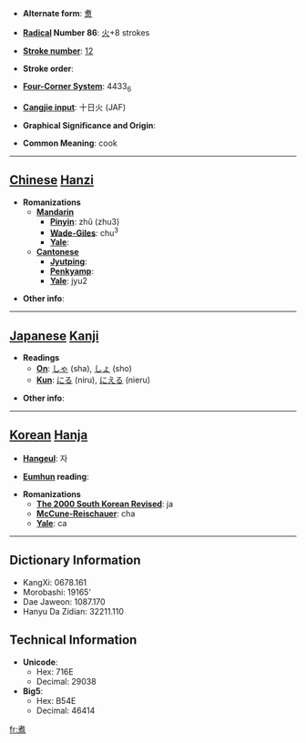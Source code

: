 * '''Alternate form''': [[煑]]

* '''[[Wiktionary:Chinese radical index| Radical]] Number 86''': [[Wiktionary:Chinese radical index 火|火]]+8 strokes

* '''[[Wiktionary:Chinese total strokes index|Stroke number]]''': [[Wiktionary:Chinese total strokes index 12|12]]

* '''Stroke order''': 

* '''[[Wiktionary:Chinese four corner index|Four-Corner System]]''': 4433<sub>6</sub>

* '''[[Wiktionary:Chinese Cangjie index|Cangjie input]]''': 十日火 (JAF)

* '''Graphical Significance and Origin''': 

* '''Common Meaning''': cook

----

== [[Chinese]] [[Hanzi]] ==

* '''Romanizations'''
** '''[[Mandarin]]'''
*** '''[[Pinyin]]''': zhǔ (zhu3)
*** '''[[Wade-Giles]]''': chu<sup>3</sup>
*** '''[[Yale]]''': 
** '''[[Cantonese]]'''
*** '''[[Jyutping]]''':
*** '''[[Penkyamp]]''': 
*** '''[[Yale]]''': jyu2

* '''Other info''': 

----

== [[Japanese]] [[Kanji]] ==

* '''Readings'''
** '''[[On]]''': [[しゃ]] (sha), [[しょ]] (sho)
** '''[[Kun]]''': [[にる]] (niru), [[にえる]] (nieru)

* '''Other info''':  

----

== [[Korean]] [[Hanja]] ==

* '''[[Hangeul]]''': 자

* '''[[Eumhun]] reading''': 

* '''Romanizations'''
** '''[[The 2000 South Korean Revised Romanization|The 2000 South Korean Revised]]''': ja
** '''[[McCune-Reischauer]]''': cha
** '''[[Yale]]''': ca

----

== Dictionary Information ==

* KangXi: 0678.161
* Morobashi: 19165'
* Dae Jaweon: 1087.170
* Hanyu Da Zidian: 32211.110

== Technical Information ==

* '''Unicode''':
** Hex: 716E
** Decimal: 29038
* '''Big5''':
** Hex: B54E
** Decimal: 46414

[[fr:煮]]